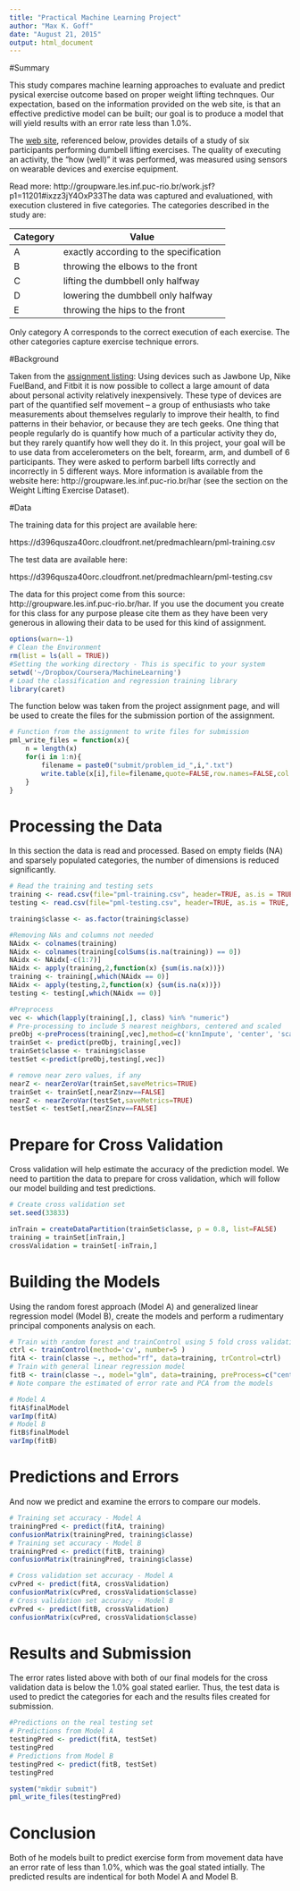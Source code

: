 ```yaml
---
title: "Practical Machine Learning Project"
author: "Max K. Goff"
date: "August 21, 2015"
output: html_document
---
```

#Summary

This study compares machine learning approaches to evaluate and predict pysical exercise outcome based on proper weight lifting technques.  Our expectation, based on the information provided on the web site, is that an effective predictive model can be built; our goal is to produce a model that will yield results with an error rate less than 1.0%.

The [web site](http://groupware.les.inf.puc-rio.br/har), referenced below, provides details of a study of six participants performing dumbell lifting exercises.  The quality of executing an activity, the "how (well)" it was performed, was measured using sensors on wearable devices and exercise equipment. 

Read more: http://groupware.les.inf.puc-rio.br/work.jsf?p1=11201#ixzz3jY4OxP33The data was captured and evaluationed, with execution clustered in five categories. The categories described in the study are:

Category |  Value
-------- |  ------------------------------
A | exactly according to the specification
B | throwing the elbows to the front
C | lifting the dumbbell only halfway
D | lowering the dumbbell only halfway 
E | throwing the hips to the front 

Only category A corresponds to the correct execution of each exercise.  The other categories capture exercise technique errors.

#Background

Taken from the [assignment listing](https://class.coursera.org/predmachlearn-031/human_grading/view/courses/975200/assessments/4/submissions):  Using devices such as Jawbone Up, Nike FuelBand, and Fitbit it is now possible to collect a large amount of data about personal activity relatively inexpensively. These type of devices are part of the quantified self movement – a group of enthusiasts who take measurements about themselves regularly to improve their health, to find patterns in their behavior, or because they are tech geeks. One thing that people regularly do is quantify how much of a particular activity they do, but they rarely quantify how well they do it. In this project, your goal will be to use data from accelerometers on the belt, forearm, arm, and dumbell of 6 participants. They were asked to perform barbell lifts correctly and incorrectly in 5 different ways. More information is available from the website here: http://groupware.les.inf.puc-rio.br/har (see the section on the Weight Lifting Exercise Dataset). 

#Data

The training data for this project are available here: 

https://d396qusza40orc.cloudfront.net/predmachlearn/pml-training.csv

The test data are available here: 

https://d396qusza40orc.cloudfront.net/predmachlearn/pml-testing.csv

The data for this project come from this source: http://groupware.les.inf.puc-rio.br/har. If you use the document you create for this class for any purpose please cite them as they have been very generous in allowing their data to be used for this kind of assignment. 


```r
options(warn=-1)
# Clean the Environment
rm(list = ls(all = TRUE))
#Setting the working directory - This is specific to your system
setwd('~/Dropbox/Coursera/MachineLearning')
# Load the classification and regression training library
library(caret)
```

The function below was taken from the project assignment page, and will be used to create the files for the submission portion of the assignment.

```r
# Function from the assignment to write files for submission
pml_write_files = function(x){
    n = length(x)
    for(i in 1:n){
        filename = paste0("submit/problem_id_",i,".txt")
        write.table(x[i],file=filename,quote=FALSE,row.names=FALSE,col.names=FALSE)
    }
}
```

# Processing the Data

In this section the data is read and processed.  Based on empty fields (NA) and sparsely populated categories, the number of dimensions is reduced significantly.

```r
# Read the training and testing sets
training <- read.csv(file="pml-training.csv", header=TRUE, as.is = TRUE, stringsAsFactors = FALSE, sep=',', na.strings=c('NA','','#DIV/0!'))
testing <- read.csv(file="pml-testing.csv", header=TRUE, as.is = TRUE, stringsAsFactors = FALSE, sep=',', na.strings=c('NA','','#DIV/0!'))

training$classe <- as.factor(training$classe)

#Removing NAs and columns not needed
NAidx <- colnames(training)
NAidx <- colnames(training[colSums(is.na(training)) == 0])
NAidx <- NAidx[-c(1:7)]
NAidx <- apply(training,2,function(x) {sum(is.na(x))}) 
training <- training[,which(NAidx == 0)]
NAidx <- apply(testing,2,function(x) {sum(is.na(x))}) 
testing <- testing[,which(NAidx == 0)]

#Preprocess
vec <- which(lapply(training[,], class) %in% "numeric")
# Pre-processing to include 5 nearest neighbors, centered and scaled
preObj <-preProcess(training[,vec],method=c('knnImpute', 'center', 'scale'))
trainSet <- predict(preObj, training[,vec])
trainSet$classe <- training$classe
testSet <-predict(preObj,testing[,vec])

# remove near zero values, if any
nearZ <- nearZeroVar(trainSet,saveMetrics=TRUE)
trainSet <- trainSet[,nearZ$nzv==FALSE]
nearZ <- nearZeroVar(testSet,saveMetrics=TRUE)
testSet <- testSet[,nearZ$nzv==FALSE]
```
# Prepare for Cross Validation

Cross validation will help estimate the accuracy of the prediction model. We need to partition the data to prepare for cross validation, which will follow our model building and test predictions.

```r
# Create cross validation set
set.seed(33833)

inTrain = createDataPartition(trainSet$classe, p = 0.8, list=FALSE)
training = trainSet[inTrain,]
crossValidation = trainSet[-inTrain,]
```

# Building the Models

Using the random forest approach (Model A) and generalized linear regression model (Model B), create the models and perform a rudimentary principal components analysis on each.

```r
# Train with random forest and trainControl using 5 fold cross validation.
ctrl <- trainControl(method='cv', number=5 )
fitA <- train(classe ~., method="rf", data=training, trControl=ctrl)
# Train with general linear regression model
fitB <- train(classe ~., model="glm", data=training, preProcess=c("center", "scale"))
# Note compare the estimated of error rate and PCA from the models

# Model A
fitA$finalModel
varImp(fitA)
# Model B
fitB$finalModel
varImp(fitB)

```

# Predictions and Errors

And now we predict and examine the errors to compare our models.

```r
# Training set accuracy - Model A
trainingPred <- predict(fitA, training)
confusionMatrix(trainingPred, training$classe)
# Training set accuracy - Model B
trainingPred <- predict(fitB, training)
confusionMatrix(trainingPred, training$classe)

# Cross validation set accuracy - Model A
cvPred <- predict(fitA, crossValidation)
confusionMatrix(cvPred, crossValidation$classe)
# Cross validation set accuracy - Model B
cvPred <- predict(fitB, crossValidation)
confusionMatrix(cvPred, crossValidation$classe)
```

# Results and Submission

The error rates listed above with both of our final models for the cross validation data is below the 1.0% goal stated earlier.  Thus, the test data is used to predict the categories for each and the results files created for submission.

```r
#Predictions on the real testing set
# Predictions from Model A
testingPred <- predict(fitA, testSet)
testingPred
# Predictions from Model B
testingPred <- predict(fitB, testSet)
testingPred

system("mkdir submit")
pml_write_files(testingPred)
```

# Conclusion

Both of he models built to predict exercise form from movement data have an error rate of less than 1.0%, which was the goal stated intially. The predicted results are indentical for both Model A and Model B.  
